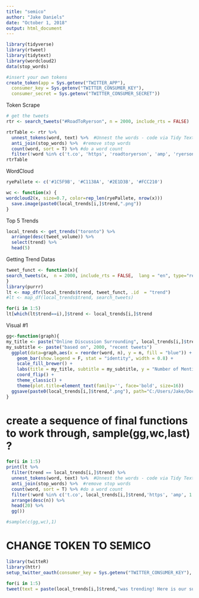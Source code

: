 ```yaml
---
title: "semico"
author: "Jake Daniels"
date: "October 1, 2018"
output: html_document
---
```


```r
library(tidyverse)
library(rtweet)
library(tidytext)
library(wordcloud2)
data(stop_words)
``` 

```r
#insert your own tokens
create_token(app = Sys.getenv("TWITTER_APP"),
  consumer_key = Sys.getenv("TWITTER_CONSUMER_KEY"),
  consumer_secret = Sys.getenv("TWITTER_CONSUMER_SECRET"))
```

Token Scrape
```r
# get the tweets
rtr <- search_tweets("#RoadToRyerson", n = 2000, include_rts = FALSE)
```

```r
rtrTable <- rtr %>%
  unnest_tokens(word, text) %>%  #Unnest the words - code via Tidy Text
  anti_join(stop_words) %>%  #remove stop words
  count(word, sort = T) %>% #do a word count
  filter(!word %in% c('t.co', 'https', 'roadtoryerson', 'amp', 'ryersonu', 'ryerson', 'ryersonsa', 'ryersonfcs', 'student', 1:10))
rtrTable
```

WordCloud
```r
ryePallete <- c('#1C5F9B', '#C1138A', '#2E1D3B', '#FCC210')

wc <- function(x) {
wordcloud2(x, size=0.7, color=rep_len(ryePallete, nrow(x)))
  save.image(paste0(local_trends[i,]$trend,".png"))
}
```


Top 5 Trends
```r
local_trends <- get_trends("toronto") %>%
  arrange(desc(tweet_volume)) %>%
  select(trend) %>%
  head(5) 
```

Getting Trend Datas
```r
tweet_funct <- function(x){
search_tweets(x,  n = 2000, include_rts = FALSE,  lang = "en", type="recent", retryonratelimit = F)
}
library(purrr)
lt <- map_dfr(local_trends$trend, tweet_funct, .id	= "trend")
#lt <- map_df(local_trends$trend, search_tweets)

for(i in 1:5) 
lt[which(lt$trend==i),]$trend <- local_trends[i,]$trend
```

Visual #1
```r
gg<-function(graph){
my_title <- paste("Online Discussion Surrounding", local_trends[i,]$trend)
my_subtitle <- paste("based on", 2000, "recent tweets")
  ggplot(data=graph,aes(x = reorder(word, n), y = n, fill = "blue")) + 
    geom_bar(show.legend = F, stat = "identity", width = 0.8) +
    scale_fill_brewer() + 
    labs(title = my_title, subtitle = my_subtitle, y = "Number of Mentions", x = NULL) +
    coord_flip() +
    theme_classic() +
    theme(plot.title=element_text(family='', face='bold', size=16))
  ggsave(paste0(local_trends[i,]$trend,".png"), path="C:/Users/Jake/Documents/semico")
}
```

# create a sequence of final functions to work through, sample(gg,wc,last) ?
```r
for(i in 1:5)
print(lt %>%
  filter(trend == local_trends[i,]$trend) %>%
  unnest_tokens(word, text) %>%  #Unnest the words - code via Tidy Text
  anti_join(stop_words) %>%  #remove stop words
  count(word, sort = T) %>% #do a word count
  filter(!word %in% c('t.co', local_trends[i,]$trend,'https', 'amp', 1:10)) %>%
  arrange(desc(n)) %>%
  head(20) %>%
  gg())

#sample(c(gg,wc),1)
```

# CHANGE TOKEN TO SEMICO
```r
library(twitteR)
library(httr)
setup_twitter_oauth(consumer_key = Sys.getenv("TWITTER_CONSUMER_KEY"), consumer_secret =Sys.getenv("TWITTER_CONSUMER_SECRET"), access_token = "951665733859233792-RuDfOTRGxagpFfVR3bs3zyRRctbGCEP", access_secret = "qh5ORSTqUMD99ukSRmsXLzMJfDiuLvZuRPkUxd9blooLs")
```

```r
for(i in 1:5)
tweet(text = paste(local_trends[i,]$trend,"was trending! Here is our summary:"), mediaPath = paste0("~/semico/", local_trends[i,]$trend, ".png"))


```